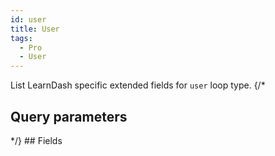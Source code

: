 ```yaml
---
id: user
title: User 
tags:
  - Pro
  - User
---
```





List LearnDash specific extended fields for `user` loop type.
{/*
## Query parameters

<QueryArgsList args={json.query_args} />
*/}
## Fields

<FieldsList fields={json.fields} />

